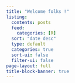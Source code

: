 ```yaml
---
title: "Welcome folks !"
listing:
  contents: posts
  feed: 
    categories: [R]
  sort: "date desc"
  type: default
  categories: true
  sort-ui: false
  filter-ui: false
page-layout: full
title-block-banner: true
---
```


